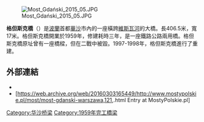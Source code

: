 [[File:Most_Gdański_2015_05.JPG|thumb]]

'''格但斯克橋'''（{{lang-pl|Most Gdański}}）是[[波蘭|波蘭]]首都[[華沙|華沙]]市內的一座橫跨[[維斯瓦河|維斯瓦河]]的大橋。長406.5米，寬17米。格但斯克橋開業於1959年，修建耗時三年，是一座鐵路公路兩用橋。格但斯克橋原址曾有一座橋樑，但在二戰中被毀。1997-1998年，格但斯克橋進行了重建。
==外部連結==
{{commons category|Gdańsk Bridge}}
* {{Structurae|id=s0006887|title=Most Gdański}}
* [https://web.archive.org/web/20160303165449/http://www.mostypolskie.pl/most/most-gdanski-warszawa,121,.html Entry at MostyPolskie.pl]
{{coord|52|15|38|N|21|00|33|E|display=title}}
[[Category:华沙桥梁|Category:华沙桥梁]]
[[Category:1959年完工橋梁|Category:1959年完工橋梁]]